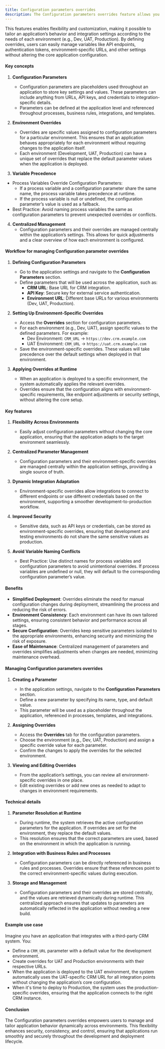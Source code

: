 ```yaml
---
title: Configuration parameters overrides
description: The Configuration parameters overrides feature allows you to set environment-specific values for certain parameters within an application.
---
```


This features enables flexibility and customization, making it possible to tailor an application’s behavior and integration settings according to the needs of each environment (e.g., Dev, UAT, Production). By defining overrides, users can easily manage variables like API endpoints, authentication tokens, environment-specific URLs, and other settings without altering the core application configuration.


#### Key concepts

1. **Configuration Parameters**
   - Configuration parameters are placeholders used throughout an application to store key settings and values. These parameters can include anything from URLs, API keys, and credentials to integration-specific details.
   - Parameters can be defined at the application level and referenced throughout processes, business rules, integrations, and templates.

2. **Environment Overrides**
   - Overrides are specific values assigned to configuration parameters for a particular environment. This ensures that an application behaves appropriately for each environment without requiring changes to the application itself.
   - Each environment (Development, UAT, Production) can have a unique set of overrides that replace the default parameter values when the application is deployed.

3. **Variable Precedence**

- Process Variables Override Configuration Parameters:
   - If a process variable and a configuration parameter share the same name, the process variable takes precedence at runtime.
   - If the process variable is null or undefined, the configuration parameter’s value is used as a fallback.
- Best Practice: Avoid naming process variables the same as configuration parameters to prevent unexpected overrides or conflicts.


4. **Centralized Management**
   - Configuration parameters and their overrides are managed centrally within the application’s settings. This allows for quick adjustments and a clear overview of how each environment is configured.

#### Workflow for managing Configuration parameter overrides

1. **Defining Configuration Parameters**
   - Go to the application settings and navigate to the **Configuration Parameters** section.
   - Define parameters that will be used across the application, such as:
     - **CRM URL**: Base URL for CRM integration.
     - **API Key**: Secure key for external service authentication.
     - **Environment URL**: Different base URLs for various environments (Dev, UAT, Production).

2. **Setting Up Environment-Specific Overrides**
   - Access the **Overrides** section for configuration parameters.
   - For each environment (e.g., Dev, UAT), assign specific values to the defined parameters. For example:
     - Dev Environment: `CRM_URL` → `https://dev.crm.example.com`
     - UAT Environment: `CRM_URL` → `https://uat.crm.example.com`
   - Save the environment-specific overrides. These values will take precedence over the default settings when deployed in that environment.

3. **Applying Overrides at Runtime**
   - When an application is deployed to a specific environment, the system automatically applies the relevant overrides.
   - Overrides ensure that the configuration aligns with environment-specific requirements, like endpoint adjustments or security settings, without altering the core setup.

#### Key features

1. **Flexibility Across Environments**
   - Easily adjust configuration parameters without changing the core application, ensuring that the application adapts to the target environment seamlessly.

2. **Centralized Parameter Management**
   - Configuration parameters and their environment-specific overrides are managed centrally within the application settings, providing a single source of truth.

3. **Dynamic Integration Adaptation**
   - Environment-specific overrides allow integrations to connect to different endpoints or use different credentials based on the environment, supporting a smoother development-to-production workflow.

4. **Improved Security**
   - Sensitive data, such as API keys or credentials, can be stored as environment-specific overrides, ensuring that development and testing environments do not share the same sensitive values as production.

5. **Avoid Variable Naming Conflicts**
   - Best Practice: Use distinct names for process variables and configuration parameters to avoid unintentional overrides. If process variables are undefined or null, they will default to the corresponding configuration parameter’s value.


#### Benefits

- **Simplified Deployment**: Overrides eliminate the need for manual configuration changes during deployment, streamlining the process and reducing the risk of errors.
- **Environment Consistency**: Each environment can have its own tailored settings, ensuring consistent behavior and performance across all stages.
- **Secure Configuration**: Overrides keep sensitive parameters isolated to the appropriate environments, enhancing security and minimizing the risk of exposure.
- **Ease of Maintenance**: Centralized management of parameters and overrides simplifies adjustments when changes are needed, minimizing maintenance overhead.

#### Managing Configuration parameters overrides

1. **Creating a Parameter**
   - In the application settings, navigate to the **Configuration Parameters** section.
   - Define a new parameter by specifying its name, type, and default value.
   - This parameter will be used as a placeholder throughout the application, referenced in processes, templates, and integrations.

2. **Assigning Overrides**
   - Access the **Overrides** tab for the configuration parameters.
   - Choose the environment (e.g., Dev, UAT, Production) and assign a specific override value for each parameter.
   - Confirm the changes to apply the overrides for the selected environment.

3. **Viewing and Editing Overrides**
   - From the application’s settings, you can review all environment-specific overrides in one place.
   - Edit existing overrides or add new ones as needed to adapt to changes in environment requirements.

#### Technical details

1. **Parameter Resolution at Runtime**
   - During runtime, the system retrieves the active configuration parameters for the application. If overrides are set for the environment, they replace the default values.
   - This resolution ensures that the correct parameters are used, based on the environment in which the application is running.

2. **Integration with Business Rules and Processes**
   - Configuration parameters can be directly referenced in business rules and processes. Overrides ensure that these references point to the correct environment-specific values during execution.

3. **Storage and Management**
   - Configuration parameters and their overrides are stored centrally, and the values are retrieved dynamically during runtime. This centralized approach ensures that updates to parameters are automatically reflected in the application without needing a new build.

#### Example use case

Imagine you have an application that integrates with a third-party CRM system. You:
- Define a `CRM_URL` parameter with a default value for the development environment.
- Create overrides for UAT and Production environments with their respective URLs.
- When the application is deployed to the UAT environment, the system automatically uses the UAT-specific CRM URL for all integration points without changing the application’s core configuration.
- When it's time to deploy to Production, the system uses the production-specific overrides, ensuring that the application connects to the right CRM instance.

#### Conclusion

The Configuration parameters overrides empowers users to manage and tailor application behavior dynamically across environments. This flexibility enhances security, consistency, and control, ensuring that applications run smoothly and securely throughout the development and deployment lifecycle.
